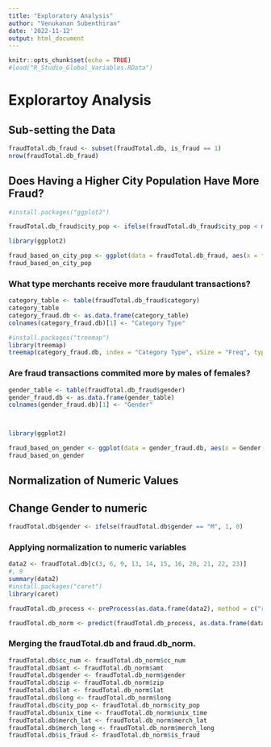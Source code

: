 ```yaml
---
title: "Exploratory Analysis"
author: "Venukanan Subenthiran"
date: '2022-11-12'
output: html_document
---
```


```r
knitr::opts_chunk$set(echo = TRUE)
#load("R_Studio_Global_Variables.RData")
```

# Explorartoy Analysis

## Sub-setting the Data

```r

fraudTotal.db_fraud <- subset(fraudTotal.db, is_fraud == 1)
nrow(fraudTotal.db_fraud)

```
## Does Having a Higher City Population Have More Fraud?
```r
#install.packages("ggplot2")

fraudTotal.db_fraud$city_pop <- ifelse(fraudTotal.db_fraud$city_pop < mean(fraudTotal.db_fraud$city_pop), 0, 1)

library(ggplot2)

fraud_based_on_city_pop <- ggplot(data = fraudTotal.db_fraud, aes(x = factor(city_pop), fill = city_pop)) + geom_bar(stat = "count", width = 0.7, alpha = 0.7) + ggtitle("Fraudulant Transactions By City Population") + xlab("City Population Above or Below Average") + ylab("Number of Fraudulant Transactions") + scale_x_discrete(labels = c("Below City Population Average", "Above City Population Average")) + theme(legend.position = "none")
fraud_based_on_city_pop


```

### What type merchants receive more fraudulant transactions?
```r

category_table <- table(fraudTotal.db_fraud$category)
category_table
category_fraud.db <- as.data.frame(category_table)
colnames(category_fraud.db)[1] <- "Category Type"

#install.packages("treemap")
library(treemap)
treemap(category_fraud.db, index = "Category Type", vSize = "Freq", type = "index", title = "Merchant Category Types in Fraudulant Transactions", palette = "HCL", border.col = c("black"), border.lwds = 1, fontsize.labels = 10, fontcolor.labels = "white", fontface.labels = 1, bg.labels = c(0), align.labels = c("left", "top"), overlap.labels = 0.5, inflate.labels = T)

```

### Are fraud transactions commited more by males of females?
```r

gender_table <- table(fraudTotal.db_fraud$gender)
gender_fraud.db <- as.data.frame(gender_table)
colnames(gender_fraud.db)[1] <- "Gender"



library(ggplot2)

fraud_based_on_gender <- ggplot(data = gender_fraud.db, aes(x = Gender, y = Freq , fill = Gender)) + geom_bar(stat = "identity", width = 0.7, alpha = 0.7) + ggtitle("Fraudulant Transactions By Gender") + xlab("Fradulant Transactions Committed Based on Gender") + ylab("Number of Fraudulant Transactions") + scale_x_discrete(labels = c("Fradulant Transactions Committed by Female", "Fradulant Transactions Committed by Male")) + theme(legend.position = "none")
fraud_based_on_gender

```

## Normalization of Numeric Values

## Change Gender to numeric
```r
fraudTotal.db$gender <- ifelse(fraudTotal.db$gender == "M", 1, 0)

```

### Applying normalization to numeric variables

```r

data2 <- fraudTotal.db[c(3, 6, 9, 13, 14, 15, 16, 20, 21, 22, 23)]
#, 9
summary(data2)
#install.packages("caret")
library(caret)

fraudTotal.db_process <- preProcess(as.data.frame(data2), method = c("range"))

fraudTotal.db_norm <- predict(fraudTotal.db_process, as.data.frame(data2))
```

### Merging the fraudTotal.db and fraud.db_norm.
```r

fraudTotal.db$cc_num <- fraudTotal.db_norm$cc_num
fraudTotal.db$amt <- fraudTotal.db_norm$amt
fraudTotal.db$gender <- fraudTotal.db_norm$gender
fraudTotal.db$zip <- fraudTotal.db_norm$zip
fraudTotal.db$lat <- fraudTotal.db_norm$lat
fraudTotal.db$long <- fraudTotal.db_norm$long
fraudTotal.db$city_pop <- fraudTotal.db_norm$city_pop
fraudTotal.db$unix_time <- fraudTotal.db_norm$unix_time
fraudTotal.db$merch_lat <- fraudTotal.db_norm$merch_lat
fraudTotal.db$merch_long <- fraudTotal.db_norm$merch_long
fraudTotal.db$is_fraud <- fraudTotal.db_norm$is_fraud

```